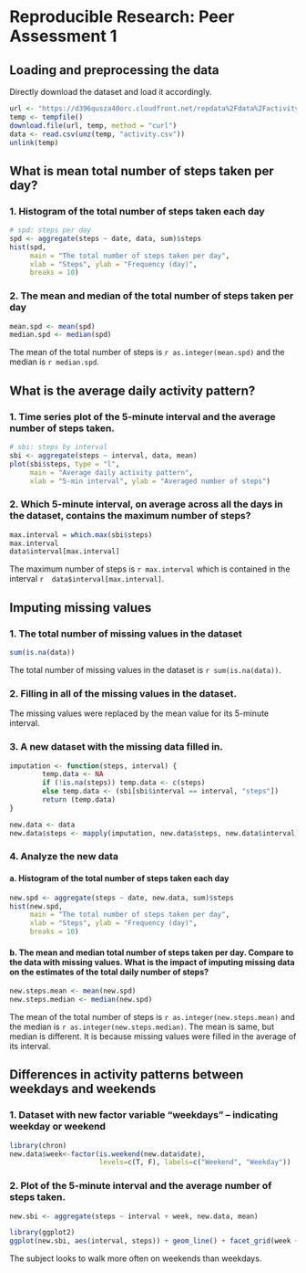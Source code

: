 # Reproducible Research: Peer Assessment 1


## Loading and preprocessing the data
Directly download the dataset and load it accordingly. 

```r
url <- "https://d396qusza40orc.cloudfront.net/repdata%2Fdata%2Factivity.zip"
temp <- tempfile()
download.file(url, temp, method = "curl")
data <- read.csv(unz(temp, "activity.csv"))
unlink(temp)
```

## What is mean total number of steps taken per day?
### 1. Histogram of the total number of steps taken each day

```r
# spd: steps per day
spd <- aggregate(steps ~ date, data, sum)$steps
hist(spd,
     main = "The total number of steps taken per day",
     xlab = "Steps", ylab = "Frequency (day)",
     breaks = 10)
```

### 2. The mean and median of the total number of steps taken per day

```r
mean.spd <- mean(spd)
median.spd <- median(spd)
```

The mean of the total number of steps is `r as.integer(mean.spd)` and the median is `r median.spd`.


## What is the average daily activity pattern?
### 1. Time series plot of the 5-minute interval and the average number of steps taken.
```r
# sbi: steps by interval
sbi <- aggregate(steps ~ interval, data, mean)
plot(sbi$steps, type = "l",
     main = "Average daily activity pattern",
     xlab = "5-min interval", ylab = "Averaged number of steps")
```

### 2. Which 5-minute interval, on average across all the days in the dataset, contains the maximum number of steps?

```r
max.interval = which.max(sbi$steps)
max.interval
data$interval[max.interval]
```

The maximum number of steps is `r max.interval` which is contained in the interval `r  data$interval[max.interval]`.



## Imputing missing values

### 1. The total number of missing values in the dataset

```r
sum(is.na(data))
```

The total number of missing values in the dataset is `r sum(is.na(data))`.


### 2. Filling in all of the missing values in the dataset. 

The missing values were replaced by the mean value for its 5-minute interval.

### 3. A new dataset with the missing data filled in.

```r

imputation <- function(steps, interval) {
        temp.data <- NA
        if (!is.na(steps)) temp.data <- c(steps)
        else temp.data <- (sbi[sbi$interval == interval, "steps"])
        return (temp.data)
}

new.data <- data
new.data$steps <- mapply(imputation, new.data$steps, new.data$interval)
```

### 4. Analyze the new data

#### a. Histogram of the total number of steps taken each day 

```r
new.spd <- aggregate(steps ~ date, new.data, sum)$steps
hist(new.spd,
     main = "The total number of steps taken per day",
     xlab = "Steps", ylab = "Frequency (day)",
     breaks = 10)
```

#### b. The mean and median total number of steps taken per day. Compare to the data with missing values. What is the impact of imputing missing data on the estimates of the total daily number of steps?

```r
new.steps.mean <- mean(new.spd)
new.steps.median <- median(new.spd)
```

The mean of the total number of steps is `r as.integer(new.steps.mean)` and the median is `r as.integer(new.steps.median)`. The mean is same, but median is different. It is because missing values were filled in the average of its interval.


## Differences in activity patterns between weekdays and weekends

### 1. Dataset with new factor variable "weekdays" -- indicating weekday or weekend

```r
library(chron)
new.data$week<-factor(is.weekend(new.data$date), 
                      levels=c(T, F), labels=c("Weekend", "Weekday"))
```

### 2. Plot of the 5-minute interval and the average number of steps taken.

```r
new.sbi <- aggregate(steps ~ interval + week, new.data, mean)

library(ggplot2)
ggplot(new.sbi, aes(interval, steps)) + geom_line() + facet_grid(week ~ .) + xlab("5-minute interval") + ylab("Averaged number of steps")
```

The subject looks to walk more often on weekends than weekdays. 

